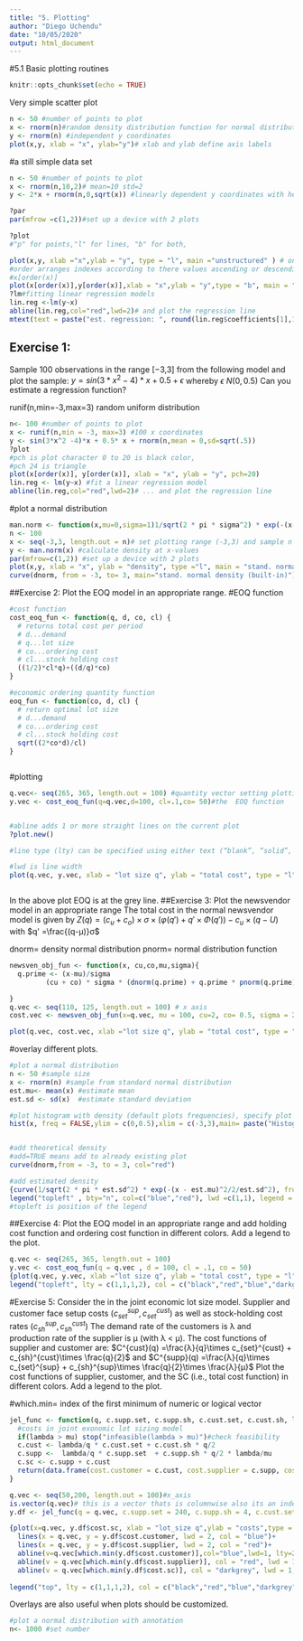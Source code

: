 ```yaml
---
title: "5. Plotting"
author: "Diego Uchendu"
date: "10/05/2020"
output: html_document
---
```

#5.1 Basic plotting routines
```r
knitr::opts_chunk$set(echo = TRUE)
```
Very simple scatter plot
```r
n <- 50 #number of points to plot
x <- rnorm(n)#random density distribution function for normal distribution
y <- rnorm(n) #independent y coordinates
plot(x,y, xlab = "x", ylab="y")# xlab and ylab define axis labels
```

#a still simple data set



```r
n <- 50 #number of points to plot
x <- rnorm(n,10,2)# mean=10 std=2 
y <- 2*x + rnorm(n,0,sqrt(x)) #linearly dependent y coordinates with heteroscedastic errors

?par
par(mfrow =c(1,2))#set up a device with 2 plots

?plot
#"p" for points,"l" for lines, "b" for both,

plot(x,y, xlab ="x",ylab = "y", type = "l", main ="unstructured" ) # one can also plot lines and a title
#order arranges indexes according to there values ascending or descending order.
#x[order(x)]
plot(x[order(x)],y[order(x)],xlab = "x",ylab = "y",type = "b", main = "structured")# as well as points and lines
?lm#fitting linear regression models
lin.reg <-lm(y~x)
abline(lin.reg,col="red",lwd=2)# and plot the regression line
mtext(text = paste("est. regression: ", round(lin.reg$coefficients[1],1), "+", round(lin.reg$coefficients[2],1), "*x", sep = ""), side = 3) # and add the formula as text
```

## Exercise 1:
Sample 100 observations in the range [−3,3] from the following model and plot the sample:
$y=sin(3*x^2-4)*x+0.5+ϵ$ 
whereby $ϵ ~ N(0,0.5)$ Can you estimate a regression function?

runif(n,min=-3,max=3) random uniform distribution
```r
n<- 100 #number of points to plot
x <- runif(n,min = -3, max=3) #100 x coordinates
y <- sin(3*x^2 -4)*x + 0.5* x + rnorm(n,mean = 0,sd=sqrt(.5))
?plot
#pch is plot character 0 to 20 is black color,
#pch 24 is triangle
plot(x[order(x)], y[order(x)], xlab = "x", ylab = "y", pch=20)
lin.reg <- lm(y~x) #fit a linear regression model
abline(lin.reg,col="red",lwd=2)# ... and plot the regression line
```

#plot a normal distribution
```r
man.norm <- function(x,mu=0,sigma=1)1/sqrt(2 * pi * sigma^2) * exp(-(x-mu)^2/2/sigma^2)     # density function normal distribution, self-written, default to standard normal
n <- 100
x <- seq(-3,3, length.out = n)# set plotting range (-3,3) and sample n equally spaced points
y <- man.norm(x) #calculate density at x-values
par(mfrow=c(1,2)) #set up a device with 2 plots
plot(x,y, xlab = "x", ylab = "density", type ="l", main = "stand. normal density (self-written)")  
curve(dnorm, from = -3, to= 3, main="stand. normal density (built-in)")
```
##Exercise 2: 
Plot the EOQ model in an appropriate range.
#EOQ function
```r
#cost function
cost_eoq_fun <- function(q, d, co, cl) {
  # returns total cost per period
  # d...demand
  # q...lot size
  # co...ordering cost
  # cl...stock holding cost
  ((1/2)*cl*q)+((d/q)*co)
}

#economic ordering quantity function
eoq_fun <- function(co, d, cl) {
  # return optimal lot size
  # d...demand
  # co...ordering cost
  # cl...stock holding cost
  sqrt((2*co*d)/cl)
}



```
#plotting
```r
q.vec<- seq(265, 365, length.out = 100) #quantity vector setting plotting range for x axis
y.vec <- cost_eoq_fun(q=q.vec,d=100, cl=.1,co= 50)#the  EOQ function


#abline adds 1 or more straight lines on the current plot
?plot.new()

#line type (lty) can be specified using either text (“blank”, “solid”, “dashed”, “dotted”, “dotdash”, “longdash”, “twodash”) or number (0, 1, 2, 3, 4, 5, 6). Note that lty = “solid” is identical to lty=1.

#lwd is line width 
plot(q.vec, y.vec, xlab = "lot size q", ylab = "total cost", type = "l",lwd=2)+ abline(v= eoq_fun(d=100, cl=.1, co=50), col="darkgrey",lwd=2,lty=2)



```
In the above plot EOQ is at the grey line.
##Exercise 3:
Plot the newsvendor model in an appropriate range
The total cost in the normal newsvendor model is given by
$Z(q)= (c_u + c_o)\times σ \times(φ(q')+q'\times Φ (q'))-c_u \times(q-U)$
with $q' =\frac{(q-μ)}σ$

dnorm= density normal distribution
pnorm= normal distribution function 
```r
newsven_obj_fun <- function(x, cu,co,mu,sigma){
  q.prime <- (x-mu)/sigma
         (cu + co) * sigma * (dnorm(q.prime) + q.prime * pnorm(q.prime)) - cu * sigma * q.prime

}
q.vec <- seq(110, 125, length.out = 100) # x axis
cost.vec <- newsven_obj_fun(x=q.vec, mu = 100, cu=2, co= 0.5, sigma = 20) #yaxis

plot(q.vec, cost.vec, xlab ="lot size q", ylab = "total cost", type = "l", lwd = 2)

```

#overlay  different plots.
```r
#plot a normal distribution
n <- 50 #sample size
x <- rnorm(n) #sample from standard normal distribution
est.mu<- mean(x) #estimate mean
est.sd <- sd(x)  #estimate standard deviation

#plot histogram with density (default plots frequencies), specify plot range explicitely
hist(x, freq = FALSE,ylim = c(0,0.5),xlim = c(-3,3),main= paste("Histogram of x, sample size =", n) )


#add theoretical density
#add=TRUE means add to already existing plot
curve(dnorm,from = -3, to = 3, col="red")

#add estimated density
{curve(1/sqrt(2 * pi * est.sd^2) * exp(-(x - est.mu)^2/2/est.sd^2), from = -3, to = 3, col = "blue", add = TRUE) 
legend("topleft" , bty="n", col=c("blue","red"), lwd =c(1,1), legend = c("estimated density", "theoretical density"))}
#topleft is position of the legend
```
##Exercise 4:
Plot the EOQ model in an appropriate range and add holding cost function and ordering cost function in different colors. Add a legend to the plot.
```r
q.vec <- seq(265, 365, length.out = 100)
y.vec <- cost_eoq_fun(q = q.vec , d = 100, cl = .1, co = 50)
{plot(q.vec, y.vec, xlab ="lot size q", ylab = "total cost", type = "l", lwd =2, ylim=c(12,max(y.vec)))+abline(v = eoq_fun(d = 100, cl = .1, co = 50), col="darkgrey", lwd=2, lty=2)+lines(x=q.vec, y=(1/2)*.1*q.vec, lwd=2, col="blue")+lines(x=q.vec, y=(100/q.vec)*50, lwd=2, col="red")
legend("topleft", lty = c(1,1,1,2), col = c("black","red","blue","darkgrey"), legend = c("total cost", "ordering cost", "storage cost", "optimal lot size"), bty="n" )}
```
#Exercise 5:
Consider the in the joint economic lot size model. Supplier and customer face setup costs 
$(c_{set}^{sup},c_{set}^{cust})$ as well as stock-holding cost rates $(c_{sh}^{sup},c_{sh}^{cust})$ The demand rate of the customers is λ and production rate of the supplier is μ (with λ < μ). The cost functions of supplier and customer are:
$C^{cust}(q) =\frac{λ}{q}\times c_{set}^{cust} + c_{sh}^{cust}\times \frac{q}{2}$
and
$C^{supp}(q) =\frac{λ}{q}\times c_{set}^{sup} + c_{sh}^{sup}\times \frac{q}{2}\times \frac{λ}{μ}$
Plot the cost functions of supplier, customer, and the SC (i.e., total cost function) in different colors. Add a legend to the plot.

#which.min= index of the first minimum of numeric or logical vector
```r
jel_func <- function(q, c.supp.set, c.supp.sh, c.cust.set, c.cust.sh, lambda, mu){
  #costs in joint exonomic lot sizing model
  if(lambda > mu) stop("infeasible(lambda > mu)")#check feasibility
  c.cust <- lambda/q * c.cust.set + c.cust.sh * q/2
  c.supp <-  lambda/q * c.supp.set  + c.supp.sh * q/2 * lambda/mu
  c.sc <- c.supp + c.cust
  return(data.frame(cost.customer = c.cust, cost.supplier = c.supp, cost.sc = c.sc))
}

q.vec <- seq(50,200, length.out = 100)#x_axis
is.vector(q.vec)# this is a vector thats is columnwise also its an independent variable
y.df <- jel_func(q = q.vec, c.supp.set = 240, c.supp.sh = 4, c.cust.set = 100, c.cust.sh = 5, lambda = 100, mu = 160)

{plot(x=q.vec, y.df$cost.sc, xlab = "lot_size q",ylab = "costs",type = "l",lwd=2,ylim = range(y.df))+
  lines(x = q.vec, y = y.df$cost.customer, lwd = 2, col = "blue")+
  lines(x = q.vec, y = y.df$cost.supplier, lwd = 2, col = "red")+
  abline(v=q.vec[which.min(y.df$cost.customer)],col="blue",lwd=1, lty=2)+
  abline(v = q.vec[which.min(y.df$cost.supplier)], col = "red", lwd = 1, lty = 2)+
  abline(v = q.vec[which.min(y.df$cost.sc)], col = "darkgrey", lwd = 1, lty = 2)
  
legend("top", lty = c(1,1,1,2), col = c("black","red","blue","darkgrey"), legend = c("SC", "supplier", "customer", "opt. q"),bty = "n",horiz = T)}

```
Overlays are also useful when plots should be customized.
```r
#plot a normal distribution with annotation
n<- 1000 #set number
```


